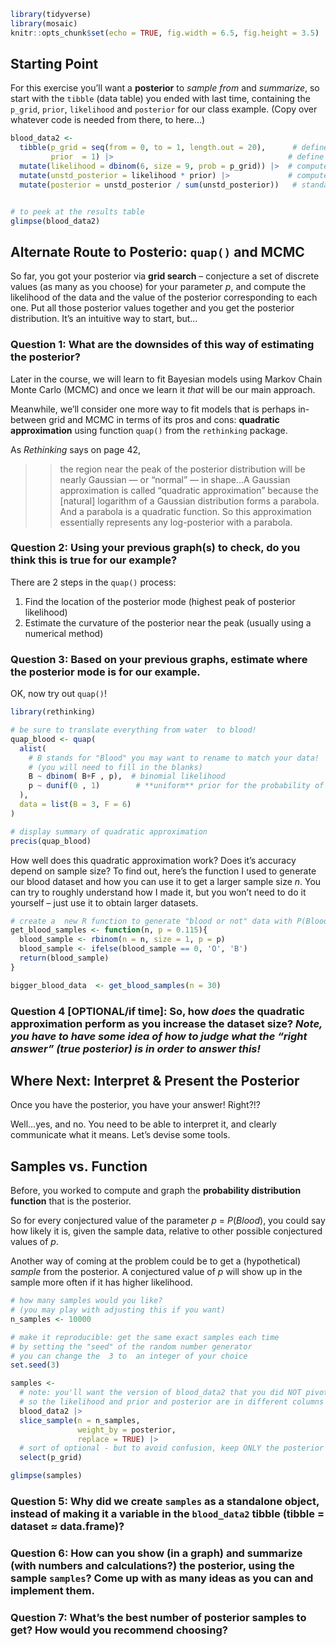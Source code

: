 ```r
library(tidyverse)
library(mosaic)
knitr::opts_chunk$set(echo = TRUE, fig.width = 6.5, fig.height = 3.5)
```

## Starting Point

For this exercise you'll want a **posterior** to *sample from* and *summarize*, so start with the `tibble` (data table) you ended with last time, containing the `p_grid`, `prior`, `likelihood` and `posterior` for our class example. (Copy over whatever code is needed from there, to here...)

```r
blood_data2 <-
  tibble(p_grid = seq(from = 0, to = 1, length.out = 20),      # define grid
         prior  = 1) |>                                       # define prior
  mutate(likelihood = dbinom(6, size = 9, prob = p_grid)) |>  # compute likelihood at each value in grid
  mutate(unstd_posterior = likelihood * prior) |>             # compute product of likelihood and prior
  mutate(posterior = unstd_posterior / sum(unstd_posterior))   # standardize the posterior, so it sums to 1


# to peek at the results table
glimpse(blood_data2)
```

##  Alternate Route to Posterio: `quap()` and MCMC

So far, you got your posterior via **grid search** -- conjecture a set of discrete values (as many as you choose) for your parameter $p$, and compute the likelihood of the data  and the value of the  posterior corresponding to each one. Put all those posterior values together and you get the  posterior distribution. It's an intuitive way to start, but...

### Question 1: What  are the downsides of this way of estimating the posterior?

Later in the course, we will learn to fit Bayesian models using Markov Chain Monte Carlo (MCMC) and once we learn it *that* will be our main approach.

Meanwhile, we'll consider one more way to fit models that is perhaps in-between grid and MCMC in terms of its pros and cons: **quadratic approximation** using function `quap()` from the `rethinking` package.

As *Rethinking* says on page 42,

>> the region near the peak of the posterior distribution will be nearly Gaussian — or "normal" — in  shape...A Gaussian approximation is called "quadratic approximation" because the [natural] logarithm of  a Gaussian distribution forms a parabola. And a parabola is a quadratic function. So this  approximation essentially represents any log-posterior with a parabola.

###  Question 2: Using your previous graph(s) to check, do you think this is true for our example?

There are 2 steps in the `quap()` process:

1) Find the location of the posterior mode (highest peak of posterior likelihood)
2) Estimate  the curvature of the posterior near the peak (usually using a numerical method)

### Question 3: Based on your previous graphs, estimate where the posterior mode is for our example.

OK, now try out `quap()`!

```r
library(rethinking)

# be sure to translate everything from water  to blood!
quap_blood <- quap(
  alist(
    # B stands for "Blood" you may want to rename to match your data!
    # (you will need to fill in the blanks)
    B ~ dbinom( B+F , p),  # binomial likelihood 
    p ~ dunif(0 , 1)        # **uniform** prior for the probability of success, "p"
  ), 
  data = list(B = 3, F = 6)
)

# display summary of quadratic approximation 
precis(quap_blood)
```

How well does this quadratic approximation work? Does it's accuracy depend on sample size? To find out, here's the function I used to generate our blood dataset and how you can use it to get a larger sample size $n$. You can try to roughly understand how I made it, but you won't need to do it yourself -- just use it to obtain larger datasets.

```r
# create a  new R function to generate "blood or not" data with P(Blood) = 0.115
get_blood_samples <- function(n, p = 0.115){
  blood_sample <- rbinom(n = n, size = 1, p = p)
  blood_sample <- ifelse(blood_sample == 0, 'O', 'B')
  return(blood_sample)
}
```

```r
bigger_blood_data  <- get_blood_samples(n = 30)
```

### Question 4 [OPTIONAL/if time]: So, how *does* the quadratic approximation perform as you increase the dataset size? *Note, you have to have some idea of how to judge what  the "right answer" (true posterior) is in order to answer this!*

## Where Next: Interpret & Present the Posterior

Once you have the posterior, you have your answer! Right?!?

Well...yes, and no. You need to be able to interpret it, and clearly communicate what it means. Let's devise some tools.

## Samples vs. Function
Before, you worked to compute and graph the **probability distribution function** that is the posterior.

So for every conjectured value of the parameter $p$ = $P(Blood)$, you could say how likely it is, given the sample data, relative to other possible conjectured values of $p$.

Another way of coming at the problem could be to get a (hypothetical) *sample* from the posterior. A conjectured value of $p$ will show up in the sample more often if it has higher likelihood.

```r
# how many samples would you like?
# (you may play with adjusting this if you want)
n_samples <- 10000

# make it reproducible: get the same exact samples each time
# by setting the "seed" of the random number generator
# you can change the  3 to  an integer of your choice
set.seed(3)

samples <-
  # note: you'll want the version of blood_data2 that you did NOT pivot_longer()
  # so the likelihood and prior and posterior are in different columns
  blood_data2 |> 
  slice_sample(n = n_samples, 
               weight_by = posterior, 
               replace = TRUE) |>
  # sort of optional - but to avoid confusion, keep ONLY the posterior
  select(p_grid)

glimpse(samples)
```


### Question 5: Why did we create `samples` as a  standalone object, instead of making it a variable in the `blood_data2` tibble (tibble = dataset $\approx$ data.frame)?

### Question 6: How can you **show** (in a graph) and **summarize** (with numbers and calculations?) the posterior, using the sample `samples`? Come up with as many ideas as you can and implement them. 

### Question 7: What's the best number of  posterior samples to get? How would you recommend choosing?